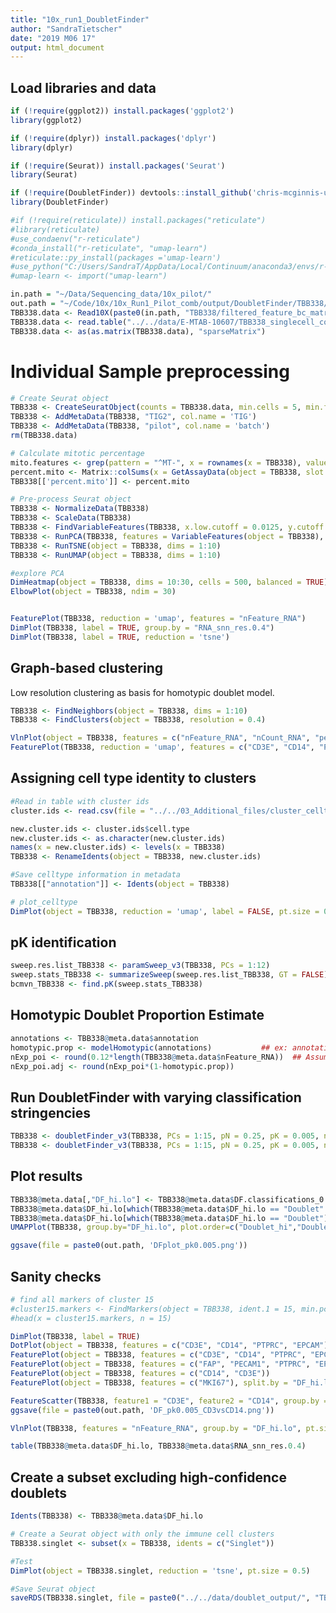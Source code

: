 ```yaml
---
title: "10x_run1_DoubletFinder"
author: "SandraTietscher"
date: "2019 M06 17"
output: html_document
---
```



## Load libraries and data

```r
if (!require(ggplot2)) install.packages('ggplot2')
library(ggplot2)

if (!require(dplyr)) install.packages('dplyr')
library(dplyr)

if (!require(Seurat)) install.packages('Seurat')
library(Seurat)

if (!require(DoubletFinder)) devtools::install_github('chris-mcginnis-ucsf/DoubletFinder')
library(DoubletFinder)

#if (!require(reticulate)) install.packages("reticulate")
#library(reticulate)
#use_condaenv("r-reticulate")
#conda_install("r-reticulate", "umap-learn")
#reticulate::py_install(packages ='umap-learn')
#use_python("C:/Users/SandraT/AppData/Local/Continuum/anaconda3/envs/r-reticulate/python.exe")
#umap-learn <- import("umap-learn")

in.path = "~/Data/Sequencing_data/10x_pilot/"
out.path = "~/Code/10x/10x_Run1_Pilot_comb/output/DoubletFinder/TBB338/"
TBB338.data <- Read10X(paste0(in.path, "TBB338/filtered_feature_bc_matrix"))
TBB338.data <- read.table("../../data/E-MTAB-10607/TBB338_singlecell_count_matrix.txt")
TBB338.data <- as(as.matrix(TBB338.data), "sparseMatrix")
```

# Individual Sample preprocessing

```r

# Create Seurat object
TBB338 <- CreateSeuratObject(counts = TBB338.data, min.cells = 5, min.features = 200, project = "TBB338")
TBB338 <- AddMetaData(TBB338, "TIG2", col.name = 'TIG')
TBB338 <- AddMetaData(TBB338, "pilot", col.name = 'batch')
rm(TBB338.data)

# Calculate mitotic percentage
mito.features <- grep(pattern = "^MT-", x = rownames(x = TBB338), value = TRUE)
percent.mito <- Matrix::colSums(x = GetAssayData(object = TBB338, slot = 'counts')[mito.features, ]) / Matrix::colSums(x = GetAssayData(object = TBB338, slot = 'counts'))
TBB338[['percent.mito']] <- percent.mito

# Pre-process Seurat object
TBB338 <- NormalizeData(TBB338)
TBB338 <- ScaleData(TBB338)
TBB338 <- FindVariableFeatures(TBB338, x.low.cutoff = 0.0125, y.cutoff = 0.25, do.plot=FALSE)
TBB338 <- RunPCA(TBB338, features = VariableFeatures(object = TBB338), verbose = FALSE)
TBB338 <- RunTSNE(object = TBB338, dims = 1:10)
TBB338 <- RunUMAP(object = TBB338, dims = 1:10)

#explore PCA
DimHeatmap(object = TBB338, dims = 10:30, cells = 500, balanced = TRUE)
ElbowPlot(object = TBB338, ndim = 30)


FeaturePlot(TBB338, reduction = 'umap', features = "nFeature_RNA")
DimPlot(TBB338, label = TRUE, group.by = "RNA_snn_res.0.4")
DimPlot(TBB338, label = TRUE, reduction = 'tsne')
```

## Graph-based clustering
Low resolution clustering as basis for homotypic doublet model.

```r
TBB338 <- FindNeighbors(object = TBB338, dims = 1:10)
TBB338 <- FindClusters(object = TBB338, resolution = 0.4)

VlnPlot(object = TBB338, features = c("nFeature_RNA", "nCount_RNA", "percent.mito"), ncol = 3, pt.size = 0, sort = FALSE)
FeaturePlot(TBB338, reduction = 'umap', features = c("CD3E", "CD14", "PTPRC", "EPCAM", "PECAM1", "FAP"))
```
## Assigning cell type identity to clusters

```r
#Read in table with cluster ids
cluster.ids <- read.csv(file = "../../03_Additional_files/cluster_celltypes_res2_v2.csv")

new.cluster.ids <- cluster.ids$cell.type
new.cluster.ids <- as.character(new.cluster.ids)
names(x = new.cluster.ids) <- levels(x = TBB338)
TBB338 <- RenameIdents(object = TBB338, new.cluster.ids)

#Save celltype information in metadata
TBB338[["annotation"]] <- Idents(object = TBB338)

# plot_celltype 
DimPlot(object = TBB338, reduction = 'umap', label = FALSE, pt.size = 0.5, group.by = "annotation")
```
## pK identification

```r

sweep.res.list_TBB338 <- paramSweep_v3(TBB338, PCs = 1:12)
sweep.stats_TBB338 <- summarizeSweep(sweep.res.list_TBB338, GT = FALSE)
bcmvn_TBB338 <- find.pK(sweep.stats_TBB338)

```

## Homotypic Doublet Proportion Estimate 
```r
annotations <- TBB338@meta.data$annotation
homotypic.prop <- modelHomotypic(annotations)           ## ex: annotations ~ number of cell types present
nExp_poi <- round(0.12*length(TBB338@meta.data$nFeature_RNA))  ## Assuming 12% doublet formation rate - tailor for your dataset
nExp_poi.adj <- round(nExp_poi*(1-homotypic.prop))
```


## Run DoubletFinder with varying classification stringencies 
```r
TBB338 <- doubletFinder_v3(TBB338, PCs = 1:15, pN = 0.25, pK = 0.005, nExp = nExp_poi, reuse.pANN = FALSE)
TBB338 <- doubletFinder_v3(TBB338, PCs = 1:15, pN = 0.25, pK = 0.005, nExp = nExp_poi.adj, reuse.pANN = "pANN_0.25_0.005_2070")
```

## Plot results 
```r
TBB338@meta.data[,"DF_hi.lo"] <- TBB338@meta.data$DF.classifications_0.25_0.005_2070
TBB338@meta.data$DF_hi.lo[which(TBB338@meta.data$DF_hi.lo == "Doublet" & TBB338@meta.data$DF.classifications_0.25_0.005_1533 == "Singlet")] <- "Doublet_lo"
TBB338@meta.data$DF_hi.lo[which(TBB338@meta.data$DF_hi.lo == "Doublet")] <- "Doublet_hi"
UMAPPlot(TBB338, group.by="DF_hi.lo", plot.order=c("Doublet_hi","Doublet_lo","Singlet"), colors.use=c("black","gold","red"))

ggsave(file = paste0(out.path, 'DFplot_pk0.005.png'))
```

## Sanity checks

```r

# find all markers of cluster 15
#cluster15.markers <- FindMarkers(object = TBB338, ident.1 = 15, min.pct = 0.25)
#head(x = cluster15.markers, n = 15)

DimPlot(TBB338, label = TRUE)
DotPlot(object = TBB338, features = c("CD3E", "CD14", "PTPRC", "EPCAM"))
FeaturePlot(object = TBB338, features = c("CD3E", "CD14", "PTPRC", "EPCAM"))
FeaturePlot(object = TBB338, features = c("FAP", "PECAM1", "PTPRC", "EPCAM"))
FeaturePlot(object = TBB338, features = c("CD14", "CD3E"))
FeaturePlot(object = TBB338, features = c("MKI67"), split.by = "DF_hi.lo")

FeatureScatter(TBB338, feature1 = "CD3E", feature2 = "CD14", group.by = "DF_hi.lo")
ggsave(file = paste0(out.path, 'DF_pk0.005_CD3vsCD14.png'))

VlnPlot(TBB338, features = "nFeature_RNA", group.by = "DF_hi.lo", pt.size = 0)

table(TBB338@meta.data$DF_hi.lo, TBB338@meta.data$RNA_snn_res.0.4)
```

## Create a subset excluding high-confidence doublets
```r
Idents(TBB338) <- TBB338@meta.data$DF_hi.lo

# Create a Seurat object with only the immune cell clusters
TBB338.singlet <- subset(x = TBB338, idents = c("Singlet"))

#Test
DimPlot(object = TBB338.singlet, reduction = 'tsne', pt.size = 0.5)

#Save Seurat object
saveRDS(TBB338.singlet, file = paste0("../../data/doublet_output/", "TBB338_singlet.rds"))
```
